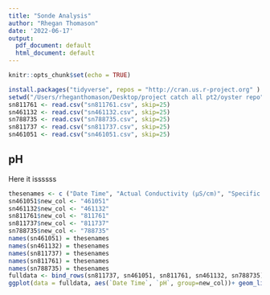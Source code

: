 ```yaml
---
title: "Sonde Analysis"
author: "Rhegan Thomason"
date: '2022-06-17'
output:
  pdf_document: default
  html_document: default
---
```


```r
knitr::opts_chunk$set(echo = TRUE)
```


```r
install.packages("tidyverse", repos = "http://cran.us.r-project.org" )
setwd("/Users/rheganthomason/Desktop/project catch all pt2/oyster repo")
sn811761 <- read.csv("sn811761.csv", skip=25)
sn461132 <- read.csv("sn461132.csv", skip=25)
sn788735 <- read.csv("sn788735.csv", skip=25)
sn811737 <- read.csv("sn811737.csv", skip=25)
sn461051 <- read.csv("sn461051.csv", skip=25)
```

## pH

Here it issssss

```r
thesenames <- c ("Date Time", "Actual Conductivity (µS/cm)", "Specific Conductivity (µS/cm)", "Salinity (PSU)", "Resistivity (Ω⋅cm)", "Density (g/cm³)", "Total Dissolved Solids (ppt)", "Chlorophyll-a Fluorescence (RFU)", "RDO Concentration (mg/L)", "RDO Saturation (%Sat)", "Oxygen Partial Pressure (Torr)", "pH", "pH mV", "ORP (mV)", "Temperature (°C)", "External Voltage (V)", "Battery Capacity (%)", "Barometric Pressure (mm Hg)", "Pressure (psi)", "Depth (m)", "new_col")
sn461051$new_col <- "461051"
sn461132$new_col <- "461132"
sn811761$new_col <- "811761"
sn811737$new_col <- "811737"
sn788735$new_col <- "788735"
names(sn461051) = thesenames
names(sn461132) = thesenames
names(sn811737) = thesenames
names(sn811761) = thesenames
names(sn788735) = thesenames
fulldata <- bind_rows(sn811737, sn461051, sn811761, sn461132, sn788735)
ggplot(data = fulldata, aes(`Date Time`, `pH`, group=new_col))+ geom_line(aes(color=new_col))+ theme(axis.text.x = element_text(angle = 90, vjust = 0.5, hjust=1))
```
